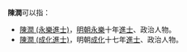 '''陳潤'''可以指：
* [[陳潤_(永樂進士)|陳潤 (永樂進士)]]，[[明朝|明朝]][[永樂|永樂]]十年[[進士|進士]]、政治人物。
* [[陳潤_(成化進士)|陳潤 (成化進士)]]，明朝[[成化|成化]]十七年[[進士|進士]]、政治人物。
{{disambig}}